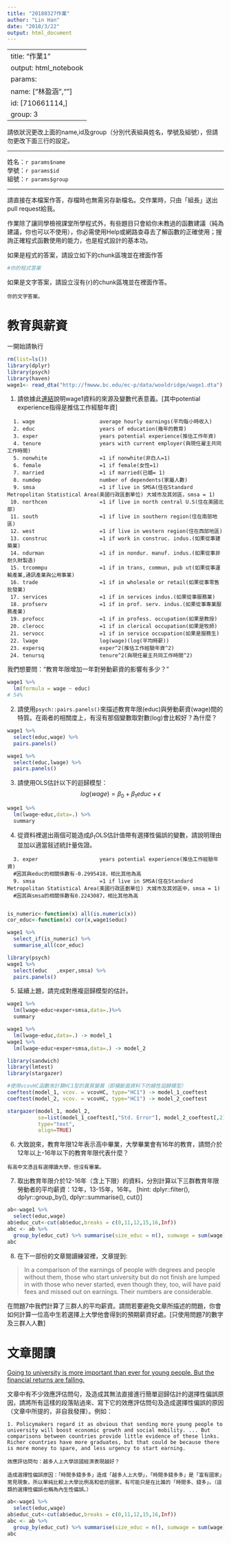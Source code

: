 ```yaml
---
title: "20180327作業"
author: "Lin Han"
date: "2018/3/22"
output: html_document
---
```

---
title: "作業1"
output: html_notebook
params:
  name: ["林盈涵",""]
  id: [710661114,]
  group: 3
---
請依狀況更改上面的name,id及group（分別代表組員姓名，學號及組號），但請勿更改下面三行的設定。  

***
姓名：`r params$name`  
學號：`r params$id`  
組號：`r params$group`  

***

請直接在本檔案作答，存檔時也無需另存新檔名。交作業時，只由「組長」送出pull request給我。

作業除了讓同學檢視課堂所學程式外，有些題目只會給你未教過的函數建議（純為建議，你也可以不使用），你必需使用Help或網路查尋去了解函數的正確使用；搜詢正確程式函數使用的能力，也是程式設計的基本功。

如果是程式的答案，請設立如下的chunk區塊並在裡面作答
```r
#你的程式答案
```

如果是文字答案，請設立沒有{r}的chunk區塊並在裡面作答。
```
你的文字答案。
```

# 教育與薪資 

一開始請執行
```r
rm(list=ls())
library(dplyr)
library(psych)
library(haven)
wage1<- read_dta("http://fmwww.bc.edu/ec-p/data/wooldridge/wage1.dta")
```

1. 請依據此[連結](http://fmwww.bc.edu/ec-p/data/wooldridge/wage1.des)說明wage1資料的來源及變數代表意義。[其中potential experience指得是推估工作經驗年資]

```
  1. wage                     average hourly earnings(平均每小時收入)
  2. educ                     years of education(幾年的教育)
  3. exper                    years potential experience(推估工作年資)
  4. tenure                   years with current employer(與現任雇主共同工作時間)
  5. nonwhite                 =1 if nonwhite(非白人=1)
  6. female                   =1 if female(女性=1)
  7. married                  =1 if married(已婚= 1)
  8. numdep                   number of dependents(家屬人數)
  9. smsa                     =1 if live in SMSA(住在Standard Metropolitan Statistical Area(美國行政區劃單位) 大城市及其郊區，smsa = 1)
 10. northcen                 =1 if live in north central U.S(住在美國北部)
 11. south                    =1 if live in southern region(住在南部地區)
 12. west                     =1 if live in western region(住在西部地區)
 13. construc                 =1 if work in construc. indus.(如果從事建築業)
 14. ndurman                  =1 if in nondur. manuf. indus.(如果從事非耐久財製造)
 15. trcommpu                 =1 if in trans, commun, pub ut(如果從事運輸產業,通訊產業與公用事業)
 16. trade                    =1 if in wholesale or retail(如果從事零售批發業)
 17. services                 =1 if in services indus.(如果從事服務業)
 18. profserv                 =1 if in prof. serv. indus.(如果從事專業服務產業)
 19. profocc                  =1 if in profess. occupation(如果是教授)
 20. clerocc                  =1 if in clerical occupation(如果是牧師)
 21. servocc                  =1 if in service occupation(如果是服務生)
 22. lwage                    log(wage)(log(平均時薪))
 23. expersq                  exper^2(推估工作經驗年資^2)
 24. tenursq                  tenure^2(與現任雇主共同工作時間^2)
```

我們想要問："教育年限增加一年對勞動薪資的影響有多少？"
```r
wage1 %>%
  lm(formula = wage ~ educ)
# 54%
```

2. 請使用`psych::pairs.panels()`來描述教育年限(educ)與勞動薪資(wage)間的特質。在兩者的相關度上，有沒有那個變數取對數(log)會比較好？為什麼？
```r
wage1 %>% 
  select(educ,wage) %>%
  pairs.panels()
```


```r
wage1 %>% 
  select(educ,lwage) %>%
  pairs.panels()
```

3. 請使用OLS估計以下的迴歸模型：
$$log(wage)=\beta_0+\beta_1 educ+\epsilon$$
```r
wage1 %>% 
  lm(lwage~educ,data=.) %>% 
  summary
```

4. 從資料裡選出兩個可能造成$\beta_1$OLS估計值帶有選擇性偏誤的變數，請說明理由並加以適當敍述統計量佐證。

```
  3. exper                    years potential experience(推估工作經驗年資)
  #因其與educ的相關係數有-0.2995418，相比其他為高
  9. smsa                     =1 if live in SMSA(住在Standard Metropolitan Statistical Area(美國行政區劃單位) 大城市及其郊區中，smsa = 1)
  #因其與smsa的相關係數有0.2243087，相比其他為高
  
```
```r
is_numeric<-function(x) all(is.numeric(x))
cor_educ<-function(x) cor(x,wage1$educ)

wage1 %>%  
  select_if(is_numeric) %>%
  summarise_all(cor_educ)

```
```r
library(psych)
wage1 %>%
  select(educ	,exper,smsa) %>%
  pairs.panels()
```  

5. 延續上題，請完成對應複迴歸模型的估計。
```r
wage1 %>%
  lm(lwage~educ+exper+smsa,data=.)%>%
  summary
```
```r
wage1 %>% 
  lm(lwage~educ,data=.) -> model_1
wage1 %>%
  lm(lwage~educ+exper+smsa,data=.) -> model_2

library(sandwich)
library(lmtest)
library(stargazer)

#使用vcovHC函數來計算HC1型的異質變異（即橫斷面資料下的線性迴歸模型）
coeftest(model_1, vcov. = vcovHC, type="HC1") -> model_1_coeftest
coeftest(model_2, vcov. = vcovHC, type="HC1") -> model_2_coeftest

stargazer(model_1, model_2, 
          se=list(model_1_coeftest[,"Std. Error"], model_2_coeftest[,2]),
          type="text",
          align=TRUE)
```


6. 大致說來，教育年限12年表示高中畢業，大學畢業會有16年的教育，請問介於12年以上-16年以下的教育年限代表什麼？

```
有高中文憑且有選擇讀大學，但沒有畢業。
```
7. 取出教育年限介於12-16年（含上下限）的資料，分別計算以下三群教育年限勞動者的平均薪資：12年，13-15年，16年。
[hint: dplyr::filter(), dplyr::group_by(), dplyr::summarise(), cut()]

```r
ab<-wage1 %>% 
  select(educ,wage) 
ab$educ_cut<-cut(ab$educ,breaks = c(0,11,12,15,16,Inf))
abc <- ab %>%
  group_by(educ_cut) %>% summarise(size_educ = n(), sumwage = sum(wage) , meanwage = mean(wage))
abc
```

8. 在下一部份的文章閱讀練習裡，文章提到: 

> In a comparison of the earnings of people with degrees and people without them, those who start university but do not finish are lumped in with those who never started, even though they, too, will have paid fees and missed out on earnings. Their numbers are considerable. 

在問題7中我們計算了三群人的平均薪資。請問若要避免文章所描述的問題，你會如何計算一位高中生若選擇上大學他會得到的預期薪資好處。[只使用問題7的數字及三群人人數]

# 文章閱讀
[Going to university is more important than ever for young people.
But the financial returns are falling.](https://www.economist.com/news/international/21736151-financial-returns-are-falling-going-university-more-important-ever)

文章中有不少效應評估問句，及造成其無法直接進行簡單迴歸估計的選擇性偏誤原因，請將所有這樣的段落貼過來、寫下它的效應評估問句及造成選擇性偏誤的原因（文章中所提的，非自我發揮）。例如：

```
1. Policymakers regard it as obvious that sending more young people to university will boost economic growth and social mobility. ... But comparisons between countries provide little evidence of these links. Richer countries have more graduates, but that could be because there is more money to spare, and less urgency to start earning.

效應評估問句：越多人上大學該國經濟表現越好？

造成選擇性偏誤原因：「時間多錢多多」造成「越多人上大學」，「時間多錢多多」是「富有國家」常見現象，所以單純比較上大學比例高和低的國家，有可能只是在比誰的「時間多、錢多」。（這類的選擇性偏誤也稱為內生性偏誤。）
```


```r
ab<-wage1 %>% 
  select(educ,wage) 
ab$educ_cut<-cut(ab$educ,breaks = c(0,11,12,15,16,Inf))
abc <- ab %>%
  group_by(educ_cut) %>% summarise(size_educ = n(), sumwage = sum(wage) , meanwage = mean(wage))
abc

```

